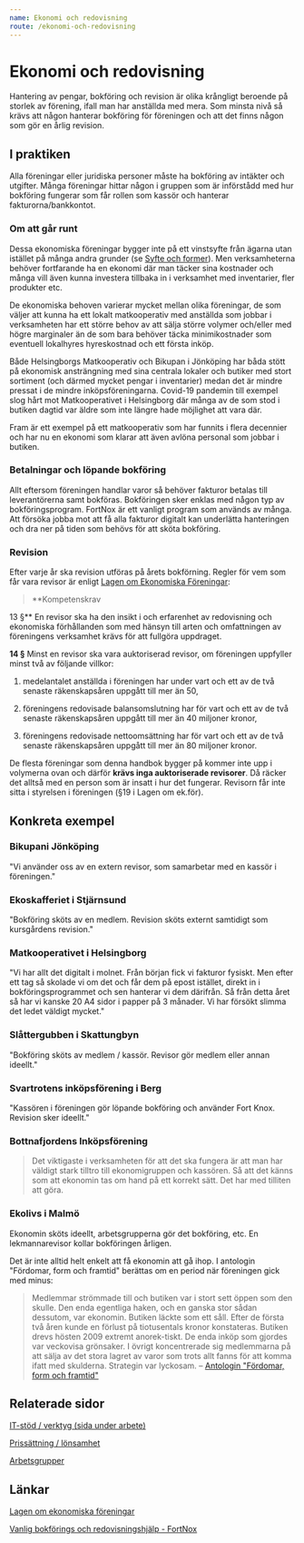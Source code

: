 ```yaml
---
name: Ekonomi och redovisning
route: /ekonomi-och-redovisning
---
```


# Ekonomi och redovisning

Hantering av pengar, bokföring och revision är olika krångligt beroende på storlek av förening, ifall man har anställda med mera. Som minsta nivå så krävs att någon hanterar bokföring för föreningen och att det finns någon som gör en årlig revision.

## I praktiken

Alla föreningar eller juridiska personer måste ha bokföring av intäkter och utgifter. Många föreningar hittar någon i gruppen som är införstådd med hur bokföring fungerar som får rollen som kassör och hanterar fakturorna/bankkontot.

### Om att går runt

Dessa ekonomiska föreningar bygger inte på ett vinstsyfte från ägarna utan istället på många andra grunder (se [Syfte och former](Syfte%20och%20former%2016b5ad0c385f46ebad522f0bae14e98a.md)). Men verksamheterna behöver fortfarande ha en ekonomi där man täcker sina kostnader och många vill även kunna investera tillbaka in i verksamhet med inventarier, fler produkter etc.

De ekonomiska behoven varierar mycket mellan olika föreningar, de som väljer att kunna ha ett lokalt matkooperativ med anställda som jobbar i verksamheten har ett större behov av att sälja större volymer och/eller med högre marginaler än de som bara behöver täcka minimikostnader som eventuell lokalhyres hyreskostnad och ett första inköp.

Både Helsingborgs Matkooperativ och Bikupan i Jönköping har båda stött på ekonomisk ansträngning med sina centrala lokaler och butiker med stort sortiment (och därmed mycket pengar i inventarier) medan det är mindre pressat i de mindre inköpsföreningarna. Covid-19 pandemin till exempel slog hårt mot Matkooperativet i Helsingborg där många av de som stod i butiken dagtid var äldre som inte längre hade möjlighet att vara där.

Fram är ett exempel på ett matkooperativ som har funnits i flera decennier och har nu en ekonomi som klarar att även avlöna personal som jobbar i butiken.

### Betalningar och löpande bokföring

Allt eftersom föreningen handlar varor så behöver fakturor betalas till leverantörerna samt bokföras. Bokföringen sker enklas med någon typ av bokföringsprogram. FortNox är ett vanligt program som används av många. Att försöka jobba mot att få alla fakturor digitalt kan underlätta hanteringen och dra ner på tiden som behövs för att sköta bokföring.

### Revision

Efter varje år ska revision utföras på årets bokförning. Regler för vem som får vara revisor är enligt [Lagen om Ekonomiska Föreningar](https://www.riksdagen.se/sv/dokument-lagar/dokument/svensk-forfattningssamling/lag-2018672-om-ekonomiska-foreningar_sfs-2018-672):

> \*\*Kompetenskrav

13 §\*\* En revisor ska ha den insikt i och erfarenhet av redovisning och ekonomiska förhållanden som med hänsyn till arten och omfattningen av föreningens verksamhet krävs för att fullgöra uppdraget.

**14 §** Minst en revisor ska vara auktoriserad revisor, om föreningen uppfyller minst två av följande villkor:

1. medelantalet anställda i föreningen har under vart och ett av de två senaste räkenskapsåren uppgått till mer än 50,

2. föreningens redovisade balansomslutning har för vart och ett av de två senaste räkenskapsåren uppgått till mer än 40 miljoner kronor,

3. föreningens redovisade nettoomsättning har för vart och ett av de två senaste räkenskapsåren uppgått till mer än 80 miljoner kronor.

De flesta föreningar som denna handbok bygger på kommer inte upp i volymerna ovan och därför **krävs inga auktoriserade revisorer**. Då räcker det alltså med en person som är insatt i hur det fungerar. Revisorn får inte sitta i styrelsen i föreningen (§19 i Lagen om ek.för).

## Konkreta exempel

### Bikupani Jönköping

"Vi använder oss av en extern revisor, som samarbetar med en kassör i föreningen."

### Ekoskafferiet i Stjärnsund

"Bokföring sköts av en medlem. Revision sköts externt samtidigt som kursgårdens revision."

### Matkooperativet i Helsingborg

"Vi har allt det digitalt i molnet. Från början fick vi fakturor fysiskt. Men efter ett tag så skolade vi om det och får dem på epost istället, direkt in i bokföringsprogrammet och sen hanterar vi dem därifrån. Så från detta året så har vi kanske 20 A4 sidor i papper på 3 månader. Vi har försökt slimma det ledet väldigt mycket."

### Slåttergubben i Skattungbyn

"Bokföring sköts av medlem / kassör. Revisor gör medlem eller annan ideellt."

### Svartrotens inköpsförening i Berg

"Kassören i föreningen gör löpande bokföring och använder Fort Knox. Revision sker ideellt."

### Bottnafjordens Inköpsförening

> Det viktigaste i verksamheten för att det ska fungera är att man har väldigt stark tilltro till ekonomigruppen och kassören. Så att det känns som att ekonomin tas om hand på ett korrekt sätt. Det har med tilliten att göra.

### Ekolivs i Malmö

Ekonomin sköts ideellt, arbetsgrupperna gör det bokföring, etc. En lekmannarevisor kollar bokföringen årligen.

Det är inte alltid helt enkelt att få ekonomin att gå ihop. I antologin "Fördomar, form och framtid" berättas om en period när föreningen gick med minus:

> Medlemmar strömmade till och butiken var i stort sett öppen som den skulle. Den enda egentliga haken, och en ganska stor sådan dessutom, var ekonomin. Butiken läckte som ett såll. Efter de första två åren kunde en förlust på tiotusentals kronor konstateras. Butiken drevs hösten 2009 extremt anorek-tiskt. De enda inköp som gjordes var veckovisa grönsaker. I övrigt koncentrerade sig medlemmarna på att sälja av det stora lagret av varor som trots allt fanns för att komma ifatt med skulderna. Strategin var lyckosam. – [Antologin "Fördomar, form och framtid"](https://www.ekolivs.se/wp-content/uploads/2016/10/Sektor3-antologi_2012_web_enkel.pdf)

## Relaterade sidor

[IT-stöd / verktyg (sida under arbete)](<IT-sto%CC%88d%20verktyg%20(sida%20under%20arbete)%20f699535ba6a74e738a583ef86d2c1941.md>)

[Prissättning / lönsamhet](Prissa%CC%88ttning%20lo%CC%88nsamhet%20ae89eda8605041028c40aff36f8ec70d.md)

[Arbetsgrupper](Arbetsgrupper%20fe82865f758b41b5b523beb25b8cd84a.md)

## Länkar

[Lagen om ekonomiska föreningar](https://www.riksdagen.se/sv/dokument-lagar/dokument/svensk-forfattningssamling/lag-2018672-om-ekonomiska-foreningar_sfs-2018-672)

[Vanlig bokförings och redovisningshjälp - FortNox](https://www.fortnox.se/program/fortnox-bokforing/?gclid=Cj0KCQjwtsv7BRCmARIsANu-CQcbWnG0JVWx-oI6xhwAC3HALQfi_alidpawRGCu43khX3Ej2GRX5FEaAijNEALw_wcB)
